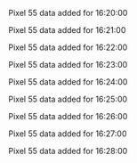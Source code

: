 Pixel 55 data added for 16:20:00

Pixel 55 data added for 16:21:00

Pixel 55 data added for 16:22:00

Pixel 55 data added for 16:23:00

Pixel 55 data added for 16:24:00

Pixel 55 data added for 16:25:00

Pixel 55 data added for 16:26:00

Pixel 55 data added for 16:27:00

Pixel 55 data added for 16:28:00

